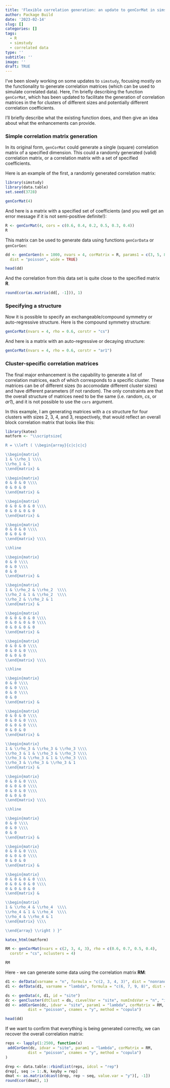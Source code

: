 ```yaml
---
title: 'Flexible correlation generation: an update to genCorMat in simstudy'
author: Package Build
date: '2023-02-14'
slug: []
categories: []
tags:
  - R
  - simstudy
  - correlated data
type: ''
subtitle: ''
image: ''
draft: TRUE
---
```


I've been slowly working on some updates to `simstudy`, focusing mostly on the functionality to generate correlation matrices (which can be used to simulate correlated data). Here, I'm briefly describing the function `genCorMat`, which has been updated to facilitate the generation of correlation matrices in the for clusters of different sizes and potentially different correlation coefficients.

I'll briefly describe what the existing function does, and then give an idea about what the enhancements can provide.

### Simple correlation matrix generation

In its original form, `genCorMat` could generate a single (square) correlation matrix of a specified dimension. This could a randomly generated (valid) correlation matrix, or a correlation matrix with a set of specified coefficients.

Here is an example of the first, a randomly generated correlation matrix:

```r
library(simstudy)
library(data.table)
set.seed(3728)

genCorMat(4)
```

And here is a matrix with a specified set of coefficients (and you well get an error message if it is not semi-positive definite!):

```r
R <- genCorMat(4, cors = c(0.6, 0.4, 0.2, 0.5, 0.3, 0.4))
R
```

This matrix can be used to generate data using functions `genCorData` or `genCorGen`:

```r
dd <- genCorGen(n = 1000, nvars = 4, corMatrix = R, params1 = c(3, 5, 8, 9), 
  dist = "poisson", wide = TRUE)

head(dd)
```

And the correlation from this data set is quite close to the specified matrix **R**.

```r
round(cor(as.matrix(dd[, -1])), 1)
```

### Specifying a structure

Now it is possible to specify an exchangeable/compound symmetry or auto-regressive structure. Here is the compound symmetry structure:

```r
genCorMat(nvars = 4, rho = 0.6, corstr = "cs")
```

And here is a matrix with an auto-regressive or decaying structure:

```r
genCorMat(nvars = 4, rho = 0.6, corstr = "ar1")
```

### Cluster-specific correlation matrices

The final major enhancement is the capability to generate a list of correlation matrices, each of which corresponds to a specific cluster. These matrices can be of different sizes (to accomodate different cluster sizes) and have different parameters (if not random). The only constraints are that the overall structure of matrices need to be the same (i.e. random, *cs*, or *ar1*), and it is not possible to use the `cors` argument.

In this example, I am generating matrices with a *cs* structure for four clusters with sizes 2, 3, 4, and 3, respectively, that would reflect an overall block correlation matrix that looks like this:

```r
library(katex)
matform <- "\\scriptsize{

R = \\left ( \\begin{array}{c|c|c|c}

\\begin{matrix} 
1 & \\rho_1 \\\\
\\rho_1 & 1
\\end{matrix} &
  
\\begin{matrix} 
0 & 0 & 0 \\\\
0 & 0 & 0
\\end{matrix} &

\\begin{matrix} 
0 & 0 & 0 & 0 \\\\
0 & 0 & 0 & 0
\\end{matrix} &

\\begin{matrix} 
0 & 0 & 0 \\\\
0 & 0 & 0
\\end{matrix} \\\\

\\hline

\\begin{matrix} 
0 & 0 \\\\
0 & 0 \\\\
0 & 0
\\end{matrix} &

\\begin{matrix} 
1 & \\rho_2 & \\rho_2  \\\\
\\rho_2 & 1 & \\rho_2  \\\\
\\rho_2 & \\rho_2 & 1
\\end{matrix} &

\\begin{matrix} 
0 & 0 & 0 & 0 \\\\
0 & 0 & 0 & 0 \\\\
0 & 0 & 0 & 0
\\end{matrix} &

\\begin{matrix} 
0 & 0 & 0 \\\\
0 & 0 & 0 \\\\
0 & 0 & 0
\\end{matrix} \\\\

\\hline

\\begin{matrix} 
0 & 0 \\\\
0 & 0 \\\\
0 & 0 \\\\
0 & 0
\\end{matrix} &

\\begin{matrix} 
0 & 0 & 0 \\\\
0 & 0 & 0 \\\\
0 & 0 & 0 \\\\
0 & 0 & 0
\\end{matrix} &

\\begin{matrix} 
1 & \\rho_3 & \\rho_3 & \\rho_3 \\\\
\\rho_3 & 1 & \\rho_3 & \\rho_3 \\\\
\\rho_3 & \\rho_3 & 1 & \\rho_3 \\\\
\\rho_3 & \\rho_3 & \\rho_3 & 1
\\end{matrix} &

\\begin{matrix} 
0 & 0 & 0 \\\\
0 & 0 & 0 \\\\
0 & 0 & 0 \\\\
0 & 0 & 0
\\end{matrix} \\\\

\\hline

\\begin{matrix} 
0 & 0 \\\\
0 & 0 \\\\
0 & 0
\\end{matrix} &

\\begin{matrix} 
0 & 0 & 0 \\\\
0 & 0 & 0 \\\\
0 & 0 & 0
\\end{matrix} &

\\begin{matrix} 
0 & 0 & 0 & 0 \\\\
0 & 0 & 0 & 0 \\\\
0 & 0 & 0 & 0
\\end{matrix} &

\\begin{matrix} 
1 & \\rho_4 & \\rho_4  \\\\
\\rho_4 & 1 & \\rho_4  \\\\
\\rho_4 & \\rho_4 & 1
\\end{matrix} \\\\

\\end{array} \\right ) }"

katex_html(matform)
```

```r
RM <- genCorMat(nvars = c(2, 3, 4, 3), rho = c(0.6, 0.7, 0.5, 0.4), 
  corstr = "cs", nclusters = 4)

RM
```

Here - we can generate some data using the correlation matrix **RM**:

```r
d1 <- defData(varname = "n", formula = "c(2, 3, 4, 3)", dist = "nonrandom")
d1 <- defData(d1, varname = "lambda", formula = "c(6, 7, 9, 8)", dist = "nonrandom")

ds <- genData(4, d1, id = "site")
dc <- genCluster(dtClust = ds, cLevelVar = "site", numIndsVar = "n", "id")
dd <- addCorGen(dc, idvar = "site", param1 = "lambda", corMatrix = RM,
          dist = "poisson", cnames = "y", method = "copula")

head(dd)
```

If we want to confirm that everything is being generated correctly, we can recover the overall correlation matrix:

```r
reps <- lapply(1:2500, function(x)
 addCorGen(dc, idvar = "site", param1 = "lambda", corMatrix = RM,
          dist = "poisson", cnames = "y", method = "copula")
)

drep <- data.table::rbindlist(reps, idcol = "rep")
drep[, seq := 1:.N, keyby = rep]
dmat <- as.matrix(dcast(drep, rep ~ seq, value.var = "y")[, -1])
round(cor(dmat), 1) 
```
